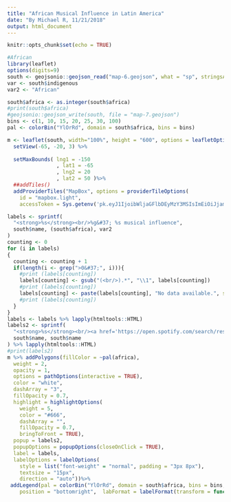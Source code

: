 ```yaml
---
title: "African Musical Influence in Latin America"
date: "By Michael R, 11/21/2018"
output: html_document
---
```


```r
knitr::opts_chunk$set(echo = TRUE)
```

```r
#African
library(leaflet)
options(digits=9)
south <- geojsonio::geojson_read("map-6.geojson", what = "sp", stringsAsFactors = FALSE)
var <- south$indigenous
var2 <- "African"

south$africa <- as.integer(south$africa)
#print(south$africa)
#geojsonio::geojson_write(south, file = "map-7.geojson")
bins <- c(1, 10, 15, 20, 25, 30, 100)
pal <- colorBin("YlOrRd", domain = south$africa, bins = bins)

m <- leaflet(south, width="100%", height = "600", options = leafletOptions(minZoom = 2, maxZoom = 5)) %>%
  setView(-65, -20, 3) %>%
  
  setMaxBounds( lng1 = -150
                , lat1 = -65
                , lng2 = 20
                , lat2 = 50 )%>%
  ##addTiles()
  addProviderTiles("MapBox", options = providerTileOptions(
    id = "mapbox.light",
    accessToken = Sys.getenv('pk.eyJ1IjoibWljaGFlbDEyMzY3MSIsImEiOiJjam56MjBlZXAwNDQyM2ttenVybW44cWFiIn0.l4JYw43bI6Ss1NJlJ-8Kdw')))

labels <- sprintf(
  "<strong>%s</strong><br/>%g&#37; %s musical influence",
  south$name, (south$africa), var2
)
counting <- 0
for (i in labels)
{
  counting <- counting + 1
  if(length(i <- grep(">0&#37;", i))){
    #print (labels[counting])
    labels[counting] <- gsub("(<br/>).*", "\\1", labels[counting])
    #print (labels[counting])
    labels[counting] <- paste(labels[counting], "No data available.", sep = "")
    #print (labels[counting])
  }
}
labels <- labels %>% lapply(htmltools::HTML)
labels2 <- sprintf(
  "<strong>%s</strong><br/><a href='https://open.spotify.com/search/results/%s'>Click here for musical examples.<a/>",
  south$name, south$name
) %>% lapply(htmltools::HTML)
#print(labels2)
m %>% addPolygons(fillColor = ~pal(africa),
  weight = 2,
  opacity = 1,
  options = pathOptions(interactive = TRUE),
  color = "white",
  dashArray = "3",
  fillOpacity = 0.7,
  highlight = highlightOptions(
    weight = 5,
    color = "#666",
    dashArray = "",
    fillOpacity = 0.7,
    bringToFront = TRUE),
  popup = labels2,
  popupOptions = popupOptions(closeOnClick = TRUE),
  label = labels,
  labelOptions = labelOptions(
    style = list("font-weight" = "normal", padding = "3px 8px"),
    textsize = "15px",
    direction = "auto"))%>%
 addLegend(pal = colorBin("YlOrRd", domain = south$africa, bins = bins, reverse = TRUE), values = ~africa, opacity = 0.7, title = "Percentage African<br>Musical Influence",
    position = "bottomright",  labFormat = labelFormat(transform = function(x) sort(x, decreasing = TRUE)))
```
